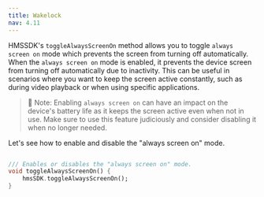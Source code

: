 ```yaml
---
title: Wakelock
nav: 4.11
---
```


HMSSDK's `toggleAlwaysScreenOn` method allows you to toggle `always screen on` mode which prevents the screen from turning off automatically.
When the `always screen on` mode is enabled, it prevents the device screen from turning off automatically due to inactivity. This can be useful in scenarios where you want to keep the screen active constantly, such as during video playback
or when using specific applications.

> 🔑 Note: Enabling `always screen on` can have an impact on the device's battery life as it keeps the screen active even when not in use. Make sure to use this feature
> judiciously and consider disabling it when no longer needed.

Let's see how to enable and disable the "always screen on" mode.

```dart

/// Enables or disables the "always screen on" mode.
void toggleAlwaysScreenOn() {
    hmsSDK.toggleAlwaysScreenOn();
}
```